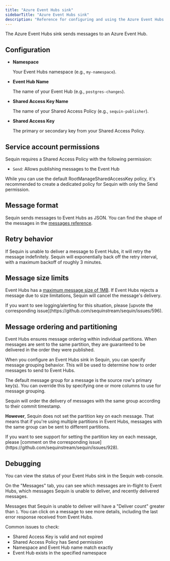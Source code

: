 ```yaml
---
title: "Azure Event Hubs sink"
sidebarTitle: "Azure Event Hubs sink"
description: "Reference for configuring and using the Azure Event Hubs sink with Sequin."
---
```


The Azure Event Hubs sink sends messages to an Azure Event Hub.

## Configuration

- **Namespace**

    Your Event Hubs namespace (e.g., `my-namespace`).

- **Event Hub Name**

    The name of your Event Hub (e.g., `postgres-changes`).

- **Shared Access Key Name**

    The name of your Shared Access Policy (e.g., `sequin-publisher`).

- **Shared Access Key**

    The primary or secondary key from your Shared Access Policy.

## Service account permissions

Sequin requires a Shared Access Policy with the following permission:

- `Send`: Allows publishing messages to the Event Hub

While you can use the default RootManageSharedAccessKey policy, it's recommended to create a dedicated policy for Sequin with only the Send permission.

## Message format

Sequin sends messages to Event Hubs as JSON. You can find the shape of the messages in the [messages reference](/reference/payloads).

## Retry behavior

If Sequin is unable to deliver a message to Event Hubs, it will retry the message indefinitely. Sequin will exponentially back off the retry interval, with a maximum backoff of roughly 3 minutes.

## Message size limits

Event Hubs has a [maximum message size of 1MB](https://learn.microsoft.com/en-us/azure/event-hubs/event-hubs-quotas). If Event Hubs rejects a message due to size limitations, Sequin will cancel the message's delivery.

<Info>
  If you want to see logging/alerting for this situation, please [upvote the corresponding issue](https://github.com/sequinstream/sequin/issues/596).
</Info>

## Message ordering and partitioning

Event Hubs ensures message ordering within individual partitions. When messages are sent to the same partition, they are guaranteed to be delivered in the order they were published.

When you configure an Event Hubs sink in Sequin, you can specify message grouping behavior. This will be used to determine how to order messages to send to Event Hubs.

The default message group for a message is the source row's primary key(s). You can override this by specifying one or more columns to use for message grouping.

Sequin will order the delivery of messages with the same group according to their commit timestamp.

**However**, Sequin does not set the partition key on each message. That means that if you're using multiple partitions in Event Hubs, messages with the same group can be sent to different partitions.

<Info>
  If you want to see support for setting the partition key on each message, please [comment on the corresponding issue](https://github.com/sequinstream/sequin/issues/928).
</Info>

## Debugging

You can view the status of your Event Hubs sink in the Sequin web console.

On the "Messages" tab, you can see which messages are in-flight to Event Hubs, which messages Sequin is unable to deliver, and recently delivered messages.

Messages that Sequin is unable to deliver will have a "Deliver count" greater than `1`. You can click on a message to see more details, including the last error response received from Event Hubs.

Common issues to check:
- Shared Access Key is valid and not expired
- Shared Access Policy has Send permission
- Namespace and Event Hub name match exactly
- Event Hub exists in the specified namespace